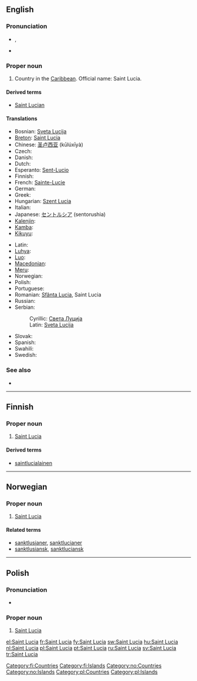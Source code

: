 ==English==

===Pronunciation===
* {{a|UK}} {{IPA|/seɪnt ˈluː.ʃə/}}, {{SAMPA|/seInt "lu:.s@/}}
* {{rhymes|uːʃə}}

===Proper noun===
{{wikipedia}}
{{infl|en|proper noun}}

# Country in the [[Caribbean]]. Official name: Saint Lucia.

====Derived terms====
* [[Saint Lucian]]

====Translations====
{{trans-top|country in the Caribbean}}
* Bosnian: [[Sveta Lucija]] {{f}}
* [[Breton]]: [[#Breton|Saint Lucia]]
* Chinese: [[圣卢西亚]] (kūlúxīyà)
* Czech: {{t-|cs|Svatá Lucie|f}}
* Danish: {{l|da|Saint Lucia}}
* Dutch: {{l|nl|Saint Lucia}}
* Esperanto: [[Sent-Lucio]]
* Finnish: {{l|fi|Saint Lucia}}
* French: [[Sainte-Lucie]] {{qualifier|used without the definite article}}
* German: {{l|de|Saint Lucia}}
* Greek: {{t+|el|Αγία Λουκία|tr=Aγ&iacute;a Luk&iacute;a}}
* Hungarian: [[Szent Lucia]]
* Italian: {{l|it|Saint Lucia}}
* Japanese: [[セントルシア]] (sentorushia)
* [[Kalenjin]]: {{tø|kln|Santalusia}}
* [[Kamba]]: {{tø|kam|Santalusia}}
* [[Kikuyu]]: {{tø|ki|Santalusia}}
{{trans-mid}}
* Latin: {{t|la|Sancta Lucia|f}}
* [[Luhya]]: {{tø|luy|Santalusia}}
* [[Luo]]: {{tø|luo|Santalusia}}
* [[Macedonian]]: {{t|mk|Света Луција|f|tr=Svéta Lúcija}}
* [[Meru]]: {{tø|mer|Santalusia}}
* Norwegian: {{t-|no|Saint Lucia}}
* Polish: {{l|pl|Saint Lucia}} {{n}}
* Portuguese: {{t+|pt|Santa Lúcia}}
* Romanian: [[Sfânta Lucia]], Saint Lucia {{f}}
* Russian: {{t|ru|Сент-Люсия|f|tr=Sent-Lj&uacute;sija}}
* Serbian:
*: Cyrillic: [[Света Луција]]
*: Latin: [[Sveta Lucija]]
* Slovak: {{t|sk|Svätá Lucia|f}}
* Spanish: {{t+|es|Santa Lucía}}
* Swahili: {{t+|sw|Santalusia|xs=Swahili}}
* Swedish: {{l|sv|Saint Lucia}}
{{trans-bottom}}

===See also===
* {{list|en|countries of North America}}

----

==Finnish==
{{wikipedia|lang=fi}}

===Proper noun===
{{infl|fi|proper noun|head=[[saint|Saint]] [[Lucia]]}}

# [[#English|Saint Lucia]]

====Derived terms====
* [[saintlucialainen]]

[[Category:fi:Countries]]
[[Category:fi:Islands]]

----

==Norwegian==

===Proper noun===
{{infl|no|proper noun}}

# [[#English|Saint Lucia]]

====Related terms====
* [[sanktlusianer]], [[sanktlucianer]]
* [[sanktlusiansk]], [[sanktluciansk]]

[[Category:no:Countries]]
[[Category:no:Islands]]

----

==Polish==

===Pronunciation===
* {{IPA|/sɛnt‿ˈluʂɛ/|lang=pl}}

===Proper noun===
{{infl|pl|proper noun|g=n|undeclinable}}

# [[#English|Saint Lucia]]

[[Category:pl:Countries]]
[[Category:pl:Islands]]

[[el:Saint Lucia]]
[[fr:Saint Lucia]]
[[fy:Saint Lucia]]
[[sw:Saint Lucia]]
[[hu:Saint Lucia]]
[[nl:Saint Lucia]]
[[pl:Saint Lucia]]
[[pt:Saint Lucia]]
[[ru:Saint Lucia]]
[[sv:Saint Lucia]]
[[tr:Saint Lucia]]
